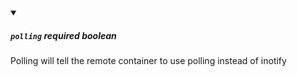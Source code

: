 
<details className="config-field" data-expandable="false" open>
<summary>

##### `polling` <span class="config-field-required" data-required="false">required</span> <span class="config-field-type">boolean</span> <span class="config-field-default"></span>

Polling will tell the remote container to use polling instead of inotify

</summary>



</details>
